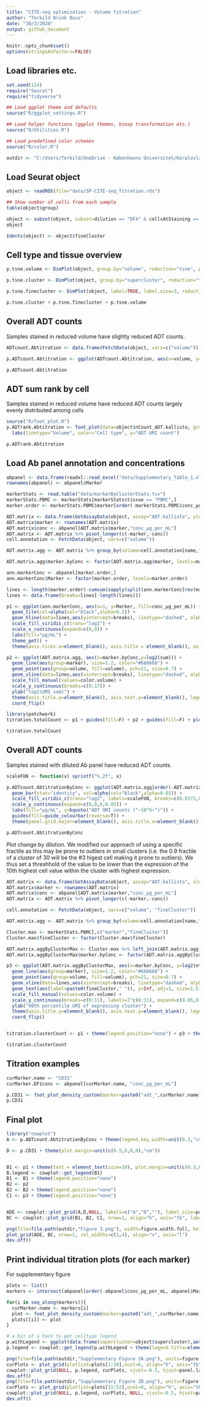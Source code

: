 ```yaml
---
title: "CITE-seq optimization - Volume titration"
author: "Terkild Brink Buus"
date: "30/3/2020"
output: github_document
---
```


```r
knitr::opts_chunk$set()
options(stringsAsFactors=FALSE)
```

## Load libraries etc.

```r
set.seed(114)
require("Seurat")
require("tidyverse")

## Load ggplot theme and defaults
source("R/ggplot_settings.R")

## Load helper functions (ggplot themes, biexp transformation etc.)
source("R/Utilities.R")

## Load predefined color schemes
source("R/color.R")

outdir <- "C:/Users/Terkild/OneDrive - Københavns Universitet/Koralovlab/ECCITE-seq/20200106 Titration 1"
```

## Load Seurat object

```r
object <- readRDS(file="data/5P-CITE-seq_Titration.rds")

## Show number of cells from each sample
table(object$group)

object <- subset(object, subset=dilution == "DF4" & cellsAtStaining == "1000k")
object

Idents(object) <- object$fineCluster
```

## Cell type and tissue overview

```r
p.tsne.volume <- DimPlot(object, group.by="volume", reduction="tsne", pt.size=0.1, combine=FALSE)[[1]] + theme_get() + facet_wrap(~"Volume") + scale_color_manual(values=color.volume)

p.tsne.cluster <- DimPlot(object, group.by="supercluster", reduction="tsne", pt.size=0.1, combine=FALSE)[[1]] + theme_get() + scale_color_manual(values=color.supercluster) + facet_wrap(~"Cell types")

p.tsne.finecluster <- DimPlot(object, label=TRUE, label.size=3, reduction="tsne", group.by="fineCluster", pt.size=0.1, combine=FALSE)[[1]] + theme_get() + facet_wrap(  ~"Clusters") + guides(col=F)

p.tsne.cluster + p.tsne.finecluster + p.tsne.volume
```

## Overall ADT counts

Samples stained in reduced volume have slightly reduced ADT counts.

```r
ADTcount.Abtitration <- data.frame(FetchData(object, vars=c("volume")), count=apply(GetAssayData(object, assay="ADT.kallisto", slot="counts"),2,sum)) %>% group_by(volume) %>% summarise(sum=sum(count))

p.ADTcount.Abtitration <- ggplot(ADTcount.Abtitration, aes(x=volume, y=sum/10^3, fill=volume)) + geom_bar(stat="identity", col="black") + scale_fill_manual(values=color.volume) + scale_y_continuous(expand=c(0,0,0,0.05)) + guides(fill=FALSE) + ylab("ADT UMI count (x10^6)") + theme(panel.grid.major=element_blank(), axis.title.x=element_blank(), panel.border=element_blank(), axis.line = element_line())

p.ADTcount.Abtitration
```

## ADT sum rank by cell

Samples stained in reduced volume have reduced ADT counts largely evenly distributed among cells

```r
source("R/foot_plot.R")
p.ADTrank.Abtitration <- foot_plot(data=object$nCount_ADT.kallisto, group=object$group, linetype=object$volume, barcodeGroup=object$supercluster, draw.line=TRUE, draw.barcode=TRUE, draw.points=FALSE, draw.fractile=FALSE, trans="log10", barcode.stepSize = 0.1, colors=color.supercluster) + 
  labs(linetype="Volume", color="Cell type", y="ADT UMI count")

p.ADTrank.Abtitration
```

## Load Ab panel annotation and concentrations

```r
abpanel <- data.frame(readxl::read_excel("data/Supplementary_Table_1.xlsx"))
rownames(abpanel) <- abpanel$Marker

markerStats <- read.table("data/markerByClusterStats.tsv")
markerStats.PBMC <- markerStats[markerStats$tissue == "PBMC",]
marker.order <- markerStats.PBMC$marker[order(-markerStats.PBMC$conc_µg_per_mL, -markerStats.PBMC$UMItotal)]
```

```r
ADT.matrix <- data.frame(GetAssayData(object, assay="ADT.kallisto", slot="counts"))
ADT.matrix$marker <- rownames(ADT.matrix)
ADT.matrix$conc <- abpanel[ADT.matrix$marker,"conc_µg_per_mL"]
ADT.matrix <- ADT.matrix %>% pivot_longer(c(-marker,-conc))
cell.annotation <- FetchData(object, vars=c("volume"))

ADT.matrix.agg <- ADT.matrix %>% group_by(volume=cell.annotation[name,"volume"], marker, conc) %>% summarise(sum=sum(value))

ADT.matrix.agg$marker.byConc <- factor(ADT.matrix.agg$marker, levels=marker.order)

ann.markerConc <- abpanel[marker.order,]
ann.markerConc$Marker <- factor(marker.order, levels=marker.order)

lines <- length(marker.order)-cumsum(sapply(split(ann.markerConc[rev(marker.order),"Marker"],ann.markerConc[rev(marker.order),"conc_µg_per_mL"]),length))+0.5
lines <- data.frame(breaks=lines[-length(lines)])

p1 <- ggplot(ann.markerConc, aes(x=1, y=Marker, fill=conc_µg_per_mL)) + 
  geom_tile(col=alpha(col="black",alpha=0.2)) + 
  geom_hline(data=lines,aes(yintercept=breaks), linetype="dashed", alpha=0.5) + 
  scale_fill_viridis_c(trans="log2") + 
  scale_x_continuous(expand=c(0,0)) + 
  labs(fill="µg/mL") + 
  theme_get() + 
  theme(axis.ticks.x=element_blank(), axis.title = element_blank(), axis.text.x=element_blank(), panel.grid=element_blank(), legend.position="right", plot.margin=unit(c(0.1,0.1,0.1,0.1),"mm"))

p2 <- ggplot(ADT.matrix.agg, aes(x=marker.byConc,y=log2(sum))) + 
  geom_line(aes(group=marker), size=1.2, color="#666666") + 
  geom_point(aes(group=volume, fill=volume), pch=21, size=0.7) + 
  geom_vline(data=lines,aes(xintercept=breaks), linetype="dashed", alpha=0.5) + 
  scale_fill_manual(values=color.volume) +
  scale_y_continuous(breaks=c(9:17)) + 
  ylab("log2(UMI sum)") + 
  theme(axis.title.y=element_blank(), axis.text.y=element_blank(), legend.position="right", legend.justification="left", legend.title.align=0, legend.key.width=unit(0.2,"cm")) + 
  coord_flip()

library(patchwork)
titration.totalCount <- p1 + guides(fill=F) + p2 + guides(fill=F) + plot_spacer() + guide_area() + plot_layout(ncol=4, widths=c(1,30,0.1), guides='collect')

titration.totalCount
```

## Overall ADT counts

Samples stained with diluted Ab panel have reduced ADT counts.

```r
scaleFUN <- function(x) sprintf("%.2f", x)

p.ADTcount.AbtitrationByConc <- ggplot(ADT.matrix.agg[order(-ADT.matrix.agg$conc, -ADT.matrix.agg$sum),], aes(x=volume, y=sum/10^6, fill=conc)) + 
  geom_bar(stat="identity", col=alpha(col="black",alpha=0.05)) + 
  scale_fill_viridis_c(trans="log2", labels=scaleFUN, breaks=c(0.0375,0.15,0.625,2.5,10)) + 
  scale_y_continuous(expand=c(0,0,0,0.05)) + 
  labs(fill="µg/mL", y=bquote("ADT UMI counts ("~10^6~")")) + 
  guides(fill=guide_colourbar(reverse=T)) + 
  theme(panel.grid.major=element_blank(), axis.title.x=element_blank(), panel.border=element_blank(), axis.line = element_line(), legend.position="right")

p.ADTcount.AbtitrationByConc
```

Plot change by dilution. We modified our approach of using a specific fractile as this may be prone to outliers in small clusters (i.e. the 0.9 fractile of a cluster of 30 will be the #3 higest cell making it prone to outliers). We thus set a threshhold of the value to be lower than the expression of the 10th highest cell value within the cluster with highest expression.

```r

ADT.matrix <- data.frame(GetAssayData(object, assay="ADT.kallisto", slot="counts"))
ADT.matrix$marker <- rownames(ADT.matrix)
ADT.matrix$conc <- abpanel[ADT.matrix$marker,"conc_µg_per_mL"]
ADT.matrix <- ADT.matrix %>% pivot_longer(c(-marker,-conc))

cell.annotation <- FetchData(object, vars=c("volume", "fineCluster"))

ADT.matrix.agg <- ADT.matrix %>% group_by(volume=cell.annotation[name,"volume"], fineCluster=cell.annotation[name,"fineCluster"], marker, conc) %>% summarise(sum=sum(value), median=quantile(value, probs=c(0.9)), nth=nth(value))

Cluster.max <- markerStats.PBMC[,c("marker","fineCluster")]
Cluster.max$fineCluster <- factor(Cluster.max$fineCluster)

ADT.matrix.aggByClusterMax <- Cluster.max %>% left_join(ADT.matrix.agg)
ADT.matrix.aggByClusterMax$marker.byConc <- factor(ADT.matrix.aggByClusterMax$marker, levels=marker.order)

p3 <- ggplot(ADT.matrix.aggByClusterMax, aes(x=marker.byConc, y=log2(nth))) + 
  geom_line(aes(group=marker), size=1.2, color="#666666") + 
  geom_point(aes(group=volume, fill=volume), pch=21, size=0.7) + 
  geom_vline(data=lines,aes(xintercept=breaks), linetype="dashed", alpha=0.5) + 
  geom_text(aes(label=paste0(fineCluster," ")), y=Inf, adj=1, size=1.5) + 
  scale_fill_manual(values=color.volume) + 
  scale_y_continuous(breaks=c(0:11), labels=2^c(0:11), expand=c(0.05,0.5)) +
  ylab("90th percentile UMI of expressing cluster") + 
  theme(axis.title.y=element_blank(), axis.text.y=element_blank(), legend.position="right", legend.justification="left", legend.title.align=0, legend.key.width=unit(0.2,"cm")) + 
  coord_flip()


titration.clusterCount <- p1 + theme(legend.position="none") + p3 + theme(legend.position="none") + plot_spacer() + plot_layout(ncol=4, widths=c(1,30,0.1), guides='collect')

titration.clusterCount
```

## Titration examples

```r
curMarker.name <- "CD31"
curMarker.DF1conc <- abpanel[curMarker.name, "conc_µg_per_mL"]

p.CD31 <- foot_plot_density_custom(marker=paste0("adt_",curMarker.name), wrap=NULL, group="volume", color=color.volume, legend=TRUE)
p.CD31
```

## Final plot

```r
library("cowplot")
A <- p.ADTcount.AbtitrationByConc + theme(legend.key.width=unit(0.3,"cm"), legend.key.height=unit(0.4,"cm"), legend.text=element_text(size=unit(5,"pt")), plot.margin=unit(c(0.3,0,0.5,0),"cm"))

D <- p.CD31 + theme(plot.margin=unit(c(0.5,0,0,0),"cm"))


B1 <- p1 + theme(text = element_text(size=10), plot.margin=unit(c(0.3,0,0,0),"cm"))
B.legend <- cowplot::get_legend(B1)
B1 <- B1 + theme(legend.position="none")
B2 <- p2
B2 <- B2 + theme(legend.position="none")
C1 <- p3 + theme(legend.position="none")


ADE <- cowplot::plot_grid(A,D,NULL, labels=c("A","D",""), label_size=panel.label_size, vjust=panel.label_vjust, hjust=panel.label_hjust, ncol=1, rel_heights = c(13,17,1.5))
BC <- cowplot::plot_grid(B1, B2, C1, nrow=1, align="h", axis="tb", labels=c("B", "", "C"), label_size=panel.label_size, vjust=panel.label_vjust, hjust=panel.label_hjust, rel_widths=c(2,10,10))

png(file=file.path(outdir,"Figure 3.png"), width=figure.width.full, height=4.5, units = figure.unit, res=figure.resolution, antialias=figure.antialias)
plot_grid(ADE, BC, nrow=1, rel_widths=c(1,4), align="v", axis="l")
dev.off()
```

## Print individual titration plots (for each marker)

For supplementary figure

```r

plots <- list()
markers <- intersect(abpanel[order(-abpanel$conc_µg_per_mL, abpanel$Marker),"Marker"],rownames(object[["ADT.kallisto"]]))

for(i in seq_along(markers)){
  curMarker.name <- markers[i]
  plot <- foot_plot_density_custom(marker=paste0("adt_",curMarker.name), wrap=NULL, group="volume", color=color.volume, legend=FALSE)
  plots[[i]] <- plot
}

# a bit of a hack to get celltype legend
p.withLegend <- ggplot(data.frame(supercluster=object$supercluster),aes(color=supercluster,x=1,y=1)) + geom_point(shape=15, size=1.5)
p.legend <- cowplot::get_legend(p.withLegend + theme(legend.title=element_blank(),legend.margin=margin(0,0,0,0), legend.key.size = unit(0.15,"cm"),legend.position = c(0.98,1.1), legend.justification=c(1,1), legend.direction="horizontal"))

png(file=file.path(outdir,"Supplementary Figure 2A.png"), units=figure.unit, res=figure.resolution, width=figure.width.full, height=10, antialias=figure.antialias)
curPlots <- plot_grid(plotlist=plots[1:30],ncol=6, align="h", axis="tb")
cowplot::plot_grid(NULL, p.legend, curPlots, vjust=-0.5, hjust=panel.label_hjust, label_size=panel.label_size, ncol=1, rel_heights= c(0.5, 1.3, 70))
dev.off()
png(file=file.path(outdir,"Supplementary Figure 2B.png"), units=figure.unit, res=figure.resolution, width=figure.width.full, height=10, antialias=figure.antialias)
curPlots <- plot_grid(plotlist=plots[31:52],ncol=6, align="h", axis="tb")
cowplot::plot_grid(NULL, p.legend, curPlots, NULL, vjust=-0.5, hjust=panel.label_hjust, label_size=panel.label_size, ncol=1, rel_heights= c(0.5, 1.3, 70*(4/5),70*(1/5)))
dev.off()


```

